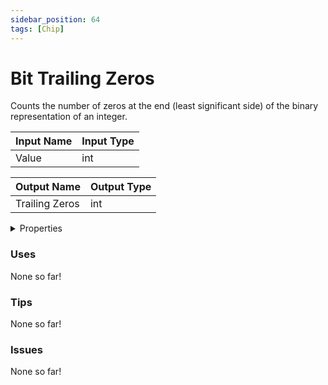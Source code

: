 ```yaml
---
sidebar_position: 64
tags: [Chip]
---
```


# Bit Trailing Zeros

Counts the number of zeros at the end (least significant side) of the binary representation of an integer.



| Input Name | Input Type |
|-----------|-----------|
| Value | int |

| Output Name | Output Type |
|-----------|-----------|
| Trailing Zeros | int |


<details>
  <summary>Properties</summary>
  <div>
    <div>
    <table>
      <thead>
        <tr>
          <th>Is beta required?</th>
          <th>❌</th>
        </tr>
        <tr>
          <th>Is this chip a trolling risk?</th>
          <th>❌</th>
        </tr>
        <tr>
          <th>Chip UUPD</th>
          <th>773d361e-3761-497b-9dec-b5e5313a5a2c</th>
        </tr>
      </thead>
    </table>
    </div>
  </div>
</details>

### Uses

None so far!

### Tips

None so far!

### Issues

None so far!